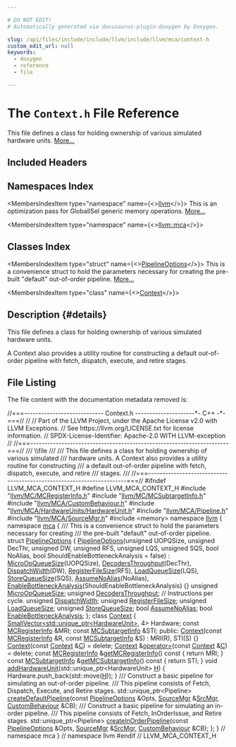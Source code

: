 ```yaml
---

# DO NOT EDIT!
# Automatically generated via docusaurus-plugin-doxygen by Doxygen.

slug: /api/files/include/include/llvm/include/llvm/mca/context-h
custom_edit_url: null
keywords:
  - doxygen
  - reference
  - file

---
```





# The `Context.h` File Reference

<DoxygenPage pluginConfig={pluginConfig}>

This file defines a class for holding ownership of various simulated hardware units. <a href="#details">More...</a>

## Included Headers

<IncludesList>
<IncludesListItem
  filePath="llvm/MC/MCRegisterInfo.h"
  permalink="/docs/api/files/include/include/llvm/include/llvm/mc/mcregisterinfo-h"
  isLocal="true" />
<IncludesListItem
  filePath="llvm/MC/MCSubtargetInfo.h"
  permalink="/docs/api/files/include/include/llvm/include/llvm/mc/mcsubtargetinfo-h"
  isLocal="true" />
<IncludesListItem
  filePath="llvm/MCA/CustomBehaviour.h"
  permalink="/docs/api/files/include/include/llvm/include/llvm/mca/custombehaviour-h"
  isLocal="true" />
<IncludesListItem
  filePath="llvm/MCA/HardwareUnits/HardwareUnit.h"
  permalink="/docs/api/files/include/include/llvm/include/llvm/mca/include/llvm/mca/hardwareunits/hardwareunit-h"
  isLocal="true" />
<IncludesListItem
  filePath="llvm/MCA/Pipeline.h"
  permalink="/docs/api/files/include/include/llvm/include/llvm/mca/pipeline-h"
  isLocal="true" />
<IncludesListItem
  filePath="llvm/MCA/SourceMgr.h"
  permalink="/docs/api/files/include/include/llvm/include/llvm/mca/sourcemgr-h"
  isLocal="true" />
<IncludesListItem
  filePath="memory"
  permalink=""
  isLocal="false" />
</IncludesList>

## Namespaces Index

<MembersIndex>

<MembersIndexItem
  type="namespace"
  name={<><a href="/docs/api/namespaces/llvm">llvm</a></>}>
This is an optimization pass for GlobalISel generic memory operations. <a href="/docs/api/namespaces/llvm/#details">More...</a>
</MembersIndexItem>

<MembersIndexItem
  type="namespace"
  name={<><a href="/docs/api/namespaces/llvm/mca">llvm::mca</a></>}>
</MembersIndexItem>

</MembersIndex>

## Classes Index

<MembersIndex>

<MembersIndexItem
  type="struct"
  name={<><a href="/docs/api/structs/llvm/mca/pipelineoptions">PipelineOptions</a></>}>
This is a convenience struct to hold the parameters necessary for creating the pre-built &quot;default&quot; out-of-order pipeline. <a href="/docs/api/structs/llvm/mca/pipelineoptions/#details">More...</a>
</MembersIndexItem>

<MembersIndexItem
  type="class"
  name={<><a href="/docs/api/classes/llvm/mca/context">Context</a></>}>
</MembersIndexItem>

</MembersIndex>

## Description {#details}

This file defines a class for holding ownership of various simulated hardware units.

A Context also provides a utility routine for constructing a default out-of-order pipeline with fetch, dispatch, execute, and retire stages.

## File Listing

The file content with the documentation metadata removed is:

<ProgramListing>

<Link id="l00001" /><CodeLine lineNumber="1"><Highlight kind="comment">//===---------------------------- Context.h ---------------------&#42;- C++ -&#42;-===//</Highlight><Highlight kind="normal"></Highlight></CodeLine>
<Link id="l00002" /><CodeLine lineNumber="2"><Highlight kind="normal"></Highlight><Highlight kind="comment">//</Highlight><Highlight kind="normal"></Highlight></CodeLine>
<Link id="l00003" /><CodeLine lineNumber="3"><Highlight kind="normal"></Highlight><Highlight kind="comment">// Part of the LLVM Project, under the Apache License v2.0 with LLVM Exceptions.</Highlight><Highlight kind="normal"></Highlight></CodeLine>
<Link id="l00004" /><CodeLine lineNumber="4"><Highlight kind="normal"></Highlight><Highlight kind="comment">// See https://llvm.org/LICENSE.txt for license information.</Highlight><Highlight kind="normal"></Highlight></CodeLine>
<Link id="l00005" /><CodeLine lineNumber="5"><Highlight kind="normal"></Highlight><Highlight kind="comment">// SPDX-License-Identifier: Apache-2.0 WITH LLVM-exception</Highlight><Highlight kind="normal"></Highlight></CodeLine>
<Link id="l00006" /><CodeLine lineNumber="6"><Highlight kind="normal"></Highlight><Highlight kind="comment">//</Highlight><Highlight kind="normal"></Highlight></CodeLine>
<Link id="l00007" /><CodeLine lineNumber="7"><Highlight kind="normal"></Highlight><Highlight kind="comment">//===----------------------------------------------------------------------===//</Highlight><Highlight kind="comment"></Highlight></CodeLine>
<Link id="l00008" /><CodeLine lineNumber="8"><Highlight kind="comment">/// \\file</Highlight></CodeLine>
<Link id="l00009" /><CodeLine lineNumber="9"><Highlight kind="comment">///</Highlight></CodeLine>
<Link id="l00010" /><CodeLine lineNumber="10"><Highlight kind="comment">/// This file defines a class for holding ownership of various simulated</Highlight></CodeLine>
<Link id="l00011" /><CodeLine lineNumber="11"><Highlight kind="comment">/// hardware units.  A Context also provides a utility routine for constructing</Highlight></CodeLine>
<Link id="l00012" /><CodeLine lineNumber="12"><Highlight kind="comment">/// a default out-of-order pipeline with fetch, dispatch, execute, and retire</Highlight></CodeLine>
<Link id="l00013" /><CodeLine lineNumber="13"><Highlight kind="comment">/// stages.</Highlight></CodeLine>
<Link id="l00014" /><CodeLine lineNumber="14"><Highlight kind="comment">///</Highlight><Highlight kind="normal"></Highlight></CodeLine>
<Link id="l00015" /><CodeLine lineNumber="15"><Highlight kind="normal"></Highlight><Highlight kind="comment">//===----------------------------------------------------------------------===//</Highlight><Highlight kind="normal"></Highlight></CodeLine>
<Link id="l00016" /><CodeLine lineNumber="16"><Highlight kind="normal"></Highlight></CodeLine>
<Link id="l00017" /><CodeLine lineNumber="17"><Highlight kind="normal"></Highlight><Highlight kind="preprocessor">#ifndef LLVM&#95;MCA&#95;CONTEXT&#95;H</Highlight><Highlight kind="normal"></Highlight></CodeLine>
<Link id="l00018" /><CodeLine lineNumber="18"><Highlight kind="normal"></Highlight><Highlight kind="preprocessor">#define LLVM&#95;MCA&#95;CONTEXT&#95;H</Highlight><Highlight kind="normal"></Highlight></CodeLine>
<Link id="l00019" /><CodeLine lineNumber="19"><Highlight kind="normal"></Highlight></CodeLine>
<Link id="l00020" /><CodeLine lineNumber="20"><Highlight kind="normal"></Highlight><Highlight kind="preprocessor">#include &quot;<a href="/docs/api/files/include/include/llvm/include/llvm/mc/mcregisterinfo-h">llvm/MC/MCRegisterInfo.h</a>&quot;</Highlight><Highlight kind="normal"></Highlight></CodeLine>
<Link id="l00021" /><CodeLine lineNumber="21"><Highlight kind="normal"></Highlight><Highlight kind="preprocessor">#include &quot;<a href="/docs/api/files/include/include/llvm/include/llvm/mc/mcsubtargetinfo-h">llvm/MC/MCSubtargetInfo.h</a>&quot;</Highlight><Highlight kind="normal"></Highlight></CodeLine>
<Link id="l00022" /><CodeLine lineNumber="22"><Highlight kind="normal"></Highlight><Highlight kind="preprocessor">#include &quot;<a href="/docs/api/files/include/include/llvm/include/llvm/mca/custombehaviour-h">llvm/MCA/CustomBehaviour.h</a>&quot;</Highlight><Highlight kind="normal"></Highlight></CodeLine>
<Link id="l00023" /><CodeLine lineNumber="23"><Highlight kind="normal"></Highlight><Highlight kind="preprocessor">#include &quot;<a href="/docs/api/files/include/include/llvm/include/llvm/mca/include/llvm/mca/hardwareunits/hardwareunit-h">llvm/MCA/HardwareUnits/HardwareUnit.h</a>&quot;</Highlight><Highlight kind="normal"></Highlight></CodeLine>
<Link id="l00024" /><CodeLine lineNumber="24"><Highlight kind="normal"></Highlight><Highlight kind="preprocessor">#include &quot;<a href="/docs/api/files/include/include/llvm/include/llvm/mca/pipeline-h">llvm/MCA/Pipeline.h</a>&quot;</Highlight><Highlight kind="normal"></Highlight></CodeLine>
<Link id="l00025" /><CodeLine lineNumber="25"><Highlight kind="normal"></Highlight><Highlight kind="preprocessor">#include &quot;<a href="/docs/api/files/include/include/llvm/include/llvm/mca/sourcemgr-h">llvm/MCA/SourceMgr.h</a>&quot;</Highlight><Highlight kind="normal"></Highlight></CodeLine>
<Link id="l00026" /><CodeLine lineNumber="26"><Highlight kind="normal"></Highlight><Highlight kind="preprocessor">#include &lt;memory&gt;</Highlight><Highlight kind="normal"></Highlight></CodeLine>
<Link id="l00027" /><CodeLine lineNumber="27"><Highlight kind="normal"></Highlight></CodeLine>
<Link id="l00028" /><CodeLine lineNumber="28"><Highlight kind="normal"></Highlight><Highlight kind="keyword">namespace </Highlight><Highlight kind="normal"><a href="/docs/api/namespaces/llvm">llvm</a> &#123;</Highlight></CodeLine>
<Link id="l00029" /><CodeLine lineNumber="29"><Highlight kind="normal"></Highlight><Highlight kind="keyword">namespace </Highlight><Highlight kind="normal"><a href="/docs/api/namespaces/llvm/mca">mca</a> &#123;</Highlight></CodeLine>
<Link id="l00030" /><CodeLine lineNumber="30"><Highlight kind="normal"></Highlight><Highlight kind="comment"></Highlight></CodeLine>
<Link id="l00031" /><CodeLine lineNumber="31"><Highlight kind="comment">/// This is a convenience struct to hold the parameters necessary for creating</Highlight></CodeLine>
<Link id="l00032" /><CodeLine lineNumber="32"><Highlight kind="comment">/// the pre-built &quot;default&quot; out-of-order pipeline.</Highlight><Highlight kind="normal"></Highlight></CodeLine>
<Link id="l00033" /><CodeLine lineNumber="33" lineLink="/docs/api/structs/llvm/mca/pipelineoptions"><Highlight kind="normal"></Highlight><Highlight kind="keyword">struct </Highlight><Highlight kind="normal"><a href="/docs/api/structs/llvm/mca/pipelineoptions/#a0f897ceb2c227f5258d091f4c8b52122">PipelineOptions</a> &#123;</Highlight></CodeLine>
<Link id="l00034" /><CodeLine lineNumber="34" lineLink="/docs/api/structs/llvm/mca/pipelineoptions/#a0f897ceb2c227f5258d091f4c8b52122"><Highlight kind="normal">  <a href="/docs/api/structs/llvm/mca/pipelineoptions/#a0f897ceb2c227f5258d091f4c8b52122">PipelineOptions</a>(</Highlight><Highlight kind="keywordtype">unsigned</Highlight><Highlight kind="normal"> UOPQSize, </Highlight><Highlight kind="keywordtype">unsigned</Highlight><Highlight kind="normal"> DecThr, </Highlight><Highlight kind="keywordtype">unsigned</Highlight><Highlight kind="normal"> DW, </Highlight><Highlight kind="keywordtype">unsigned</Highlight><Highlight kind="normal"> RFS,</Highlight></CodeLine>
<Link id="l00035" /><CodeLine lineNumber="35"><Highlight kind="normal">                  </Highlight><Highlight kind="keywordtype">unsigned</Highlight><Highlight kind="normal"> LQS, </Highlight><Highlight kind="keywordtype">unsigned</Highlight><Highlight kind="normal"> SQS, </Highlight><Highlight kind="keywordtype">bool</Highlight><Highlight kind="normal"> NoAlias,</Highlight></CodeLine>
<Link id="l00036" /><CodeLine lineNumber="36"><Highlight kind="normal">                  </Highlight><Highlight kind="keywordtype">bool</Highlight><Highlight kind="normal"> ShouldEnableBottleneckAnalysis = </Highlight><Highlight kind="keyword">false</Highlight><Highlight kind="normal">)</Highlight></CodeLine>
<Link id="l00037" /><CodeLine lineNumber="37"><Highlight kind="normal">      : <a href="/docs/api/structs/llvm/mca/pipelineoptions/#a3ad9f723e0a60f417aab427cb93b9dc5">MicroOpQueueSize</a>(UOPQSize), <a href="/docs/api/structs/llvm/mca/pipelineoptions/#ac8664b52385f44ea435a4066e33bd95f">DecodersThroughput</a>(DecThr),</Highlight></CodeLine>
<Link id="l00038" /><CodeLine lineNumber="38"><Highlight kind="normal">        <a href="/docs/api/structs/llvm/mca/pipelineoptions/#a5f5ee31e12d1dfbc4295181b0de64434">DispatchWidth</a>(DW), <a href="/docs/api/structs/llvm/mca/pipelineoptions/#a446906c0241a2ba8cff6713dc7a35cb2">RegisterFileSize</a>(RFS), <a href="/docs/api/structs/llvm/mca/pipelineoptions/#a0d5d115efc4e229156b51d9ce25b6793">LoadQueueSize</a>(LQS),</Highlight></CodeLine>
<Link id="l00039" /><CodeLine lineNumber="39"><Highlight kind="normal">        <a href="/docs/api/structs/llvm/mca/pipelineoptions/#a0ca056c4b6038467f238b6f91cd7c74e">StoreQueueSize</a>(SQS), <a href="/docs/api/structs/llvm/mca/pipelineoptions/#a6df186c732754aa0cfaabb93572a8d07">AssumeNoAlias</a>(NoAlias),</Highlight></CodeLine>
<Link id="l00040" /><CodeLine lineNumber="40"><Highlight kind="normal">        <a href="/docs/api/structs/llvm/mca/pipelineoptions/#a512954901c309ef36e6add328f458871">EnableBottleneckAnalysis</a>(ShouldEnableBottleneckAnalysis) &#123;&#125;</Highlight></CodeLine>
<Link id="l00041" /><CodeLine lineNumber="41" lineLink="/docs/api/structs/llvm/mca/pipelineoptions/#a3ad9f723e0a60f417aab427cb93b9dc5"><Highlight kind="normal">  </Highlight><Highlight kind="keywordtype">unsigned</Highlight><Highlight kind="normal"> <a href="/docs/api/structs/llvm/mca/pipelineoptions/#a3ad9f723e0a60f417aab427cb93b9dc5">MicroOpQueueSize</a>;</Highlight></CodeLine>
<Link id="l00042" /><CodeLine lineNumber="42" lineLink="/docs/api/structs/llvm/mca/pipelineoptions/#ac8664b52385f44ea435a4066e33bd95f"><Highlight kind="normal">  </Highlight><Highlight kind="keywordtype">unsigned</Highlight><Highlight kind="normal"> <a href="/docs/api/structs/llvm/mca/pipelineoptions/#ac8664b52385f44ea435a4066e33bd95f">DecodersThroughput</a>; </Highlight><Highlight kind="comment">// Instructions per cycle.</Highlight><Highlight kind="normal"></Highlight></CodeLine>
<Link id="l00043" /><CodeLine lineNumber="43" lineLink="/docs/api/structs/llvm/mca/pipelineoptions/#a5f5ee31e12d1dfbc4295181b0de64434"><Highlight kind="normal">  </Highlight><Highlight kind="keywordtype">unsigned</Highlight><Highlight kind="normal"> <a href="/docs/api/structs/llvm/mca/pipelineoptions/#a5f5ee31e12d1dfbc4295181b0de64434">DispatchWidth</a>;</Highlight></CodeLine>
<Link id="l00044" /><CodeLine lineNumber="44" lineLink="/docs/api/structs/llvm/mca/pipelineoptions/#a446906c0241a2ba8cff6713dc7a35cb2"><Highlight kind="normal">  </Highlight><Highlight kind="keywordtype">unsigned</Highlight><Highlight kind="normal"> <a href="/docs/api/structs/llvm/mca/pipelineoptions/#a446906c0241a2ba8cff6713dc7a35cb2">RegisterFileSize</a>;</Highlight></CodeLine>
<Link id="l00045" /><CodeLine lineNumber="45" lineLink="/docs/api/structs/llvm/mca/pipelineoptions/#a0d5d115efc4e229156b51d9ce25b6793"><Highlight kind="normal">  </Highlight><Highlight kind="keywordtype">unsigned</Highlight><Highlight kind="normal"> <a href="/docs/api/structs/llvm/mca/pipelineoptions/#a0d5d115efc4e229156b51d9ce25b6793">LoadQueueSize</a>;</Highlight></CodeLine>
<Link id="l00046" /><CodeLine lineNumber="46" lineLink="/docs/api/structs/llvm/mca/pipelineoptions/#a0ca056c4b6038467f238b6f91cd7c74e"><Highlight kind="normal">  </Highlight><Highlight kind="keywordtype">unsigned</Highlight><Highlight kind="normal"> <a href="/docs/api/structs/llvm/mca/pipelineoptions/#a0ca056c4b6038467f238b6f91cd7c74e">StoreQueueSize</a>;</Highlight></CodeLine>
<Link id="l00047" /><CodeLine lineNumber="47" lineLink="/docs/api/structs/llvm/mca/pipelineoptions/#a6df186c732754aa0cfaabb93572a8d07"><Highlight kind="normal">  </Highlight><Highlight kind="keywordtype">bool</Highlight><Highlight kind="normal"> <a href="/docs/api/structs/llvm/mca/pipelineoptions/#a6df186c732754aa0cfaabb93572a8d07">AssumeNoAlias</a>;</Highlight></CodeLine>
<Link id="l00048" /><CodeLine lineNumber="48" lineLink="/docs/api/structs/llvm/mca/pipelineoptions/#a512954901c309ef36e6add328f458871"><Highlight kind="normal">  </Highlight><Highlight kind="keywordtype">bool</Highlight><Highlight kind="normal"> <a href="/docs/api/structs/llvm/mca/pipelineoptions/#a512954901c309ef36e6add328f458871">EnableBottleneckAnalysis</a>;</Highlight></CodeLine>
<Link id="l00049" /><CodeLine lineNumber="49"><Highlight kind="normal">&#125;;</Highlight></CodeLine>
<Link id="l00050" /><CodeLine lineNumber="50"><Highlight kind="normal"></Highlight></CodeLine>
<Link id="l00051" /><CodeLine lineNumber="51" lineLink="/docs/api/classes/llvm/mca/context"><Highlight kind="normal"></Highlight><Highlight kind="keyword">class </Highlight><Highlight kind="normal"><a href="/docs/api/classes/llvm/mca/context/#a96b32d54194d31238bc78f0311e283b0">Context</a> &#123;</Highlight></CodeLine>
<Link id="l00052" /><CodeLine lineNumber="52"><Highlight kind="normal">  <a href="/docs/api/classes/llvm/smallvector">SmallVector&lt;std::unique&#95;ptr&lt;HardwareUnit&gt;</a>, 4&gt; Hardware;</Highlight></CodeLine>
<Link id="l00053" /><CodeLine lineNumber="53"><Highlight kind="normal">  </Highlight><Highlight kind="keyword">const</Highlight><Highlight kind="normal"> <a href="/docs/api/classes/llvm/mcregisterinfo">MCRegisterInfo</a> &amp;MRI;</Highlight></CodeLine>
<Link id="l00054" /><CodeLine lineNumber="54"><Highlight kind="normal">  </Highlight><Highlight kind="keyword">const</Highlight><Highlight kind="normal"> <a href="/docs/api/classes/llvm/mcsubtargetinfo">MCSubtargetInfo</a> &amp;STI;</Highlight></CodeLine>
<Link id="l00055" /><CodeLine lineNumber="55"><Highlight kind="normal"></Highlight></CodeLine>
<Link id="l00056" /><CodeLine lineNumber="56"><Highlight kind="normal"></Highlight><Highlight kind="keyword">public</Highlight><Highlight kind="normal">:</Highlight></CodeLine>
<Link id="l00057" /><CodeLine lineNumber="57" lineLink="/docs/api/classes/llvm/mca/context/#a96b32d54194d31238bc78f0311e283b0"><Highlight kind="normal">  <a href="/docs/api/classes/llvm/mca/context/#a96b32d54194d31238bc78f0311e283b0">Context</a>(</Highlight><Highlight kind="keyword">const</Highlight><Highlight kind="normal"> <a href="/docs/api/classes/llvm/mcregisterinfo">MCRegisterInfo</a> &amp;R, </Highlight><Highlight kind="keyword">const</Highlight><Highlight kind="normal"> <a href="/docs/api/classes/llvm/mcsubtargetinfo">MCSubtargetInfo</a> &amp;S) : MRI(R), STI(S) &#123;&#125;</Highlight></CodeLine>
<Link id="l00058" /><CodeLine lineNumber="58" lineLink="/docs/api/classes/llvm/mca/context/#afeb746f2140a60d79bd221ba37764ee7"><Highlight kind="normal">  <a href="/docs/api/classes/llvm/mca/context/#afeb746f2140a60d79bd221ba37764ee7">Context</a>(</Highlight><Highlight kind="keyword">const</Highlight><Highlight kind="normal"> <a href="/docs/api/classes/llvm/mca/context/#a96b32d54194d31238bc78f0311e283b0">Context</a> &amp;<a href="/docs/api/namespaces/llvm/callingconv/#ac6aa1387c4375260e2468eb5a77fdb4cafd841a49aec1539bc88abc8ff9e170fb">C</a>) = </Highlight><Highlight kind="keyword">delete</Highlight><Highlight kind="normal">;</Highlight></CodeLine>
<Link id="l00059" /><CodeLine lineNumber="59" lineLink="/docs/api/classes/llvm/mca/context/#a6c8c82c9a58a490b9da75321ef53531f"><Highlight kind="normal">  <a href="/docs/api/classes/llvm/mca/context/#a96b32d54194d31238bc78f0311e283b0">Context</a> &amp;<a href="/docs/api/classes/llvm/mca/context/#a6c8c82c9a58a490b9da75321ef53531f">operator=</a>(</Highlight><Highlight kind="keyword">const</Highlight><Highlight kind="normal"> <a href="/docs/api/classes/llvm/mca/context/#a96b32d54194d31238bc78f0311e283b0">Context</a> &amp;<a href="/docs/api/namespaces/llvm/callingconv/#ac6aa1387c4375260e2468eb5a77fdb4cafd841a49aec1539bc88abc8ff9e170fb">C</a>) = </Highlight><Highlight kind="keyword">delete</Highlight><Highlight kind="normal">;</Highlight></CodeLine>
<Link id="l00060" /><CodeLine lineNumber="60"><Highlight kind="normal"></Highlight></CodeLine>
<Link id="l00061" /><CodeLine lineNumber="61" lineLink="/docs/api/classes/llvm/mca/context/#a506df6e4a8f6730f3af9513321d7dd83"><Highlight kind="normal">  </Highlight><Highlight kind="keyword">const</Highlight><Highlight kind="normal"> <a href="/docs/api/classes/llvm/mcregisterinfo">MCRegisterInfo</a> &amp;<a href="/docs/api/classes/llvm/mca/context/#a506df6e4a8f6730f3af9513321d7dd83">getMCRegisterInfo</a>()</Highlight><Highlight kind="keyword"> const </Highlight><Highlight kind="normal">&#123; </Highlight><Highlight kind="keywordflow">return</Highlight><Highlight kind="normal"> MRI; &#125;</Highlight></CodeLine>
<Link id="l00062" /><CodeLine lineNumber="62" lineLink="/docs/api/classes/llvm/mca/context/#a0f75a5159ef43222b676269c47985474"><Highlight kind="normal">  </Highlight><Highlight kind="keyword">const</Highlight><Highlight kind="normal"> <a href="/docs/api/classes/llvm/mcsubtargetinfo">MCSubtargetInfo</a> &amp;<a href="/docs/api/classes/llvm/mca/context/#a0f75a5159ef43222b676269c47985474">getMCSubtargetInfo</a>()</Highlight><Highlight kind="keyword"> const </Highlight><Highlight kind="normal">&#123; </Highlight><Highlight kind="keywordflow">return</Highlight><Highlight kind="normal"> STI; &#125;</Highlight></CodeLine>
<Link id="l00063" /><CodeLine lineNumber="63"><Highlight kind="normal"></Highlight></CodeLine>
<Link id="l00064" /><CodeLine lineNumber="64" lineLink="/docs/api/classes/llvm/mca/context/#ade3369aca1d7613aaa9356e6a38ceb00"><Highlight kind="normal">  </Highlight><Highlight kind="keywordtype">void</Highlight><Highlight kind="normal"> <a href="/docs/api/classes/llvm/mca/context/#ade3369aca1d7613aaa9356e6a38ceb00">addHardwareUnit</a>(std::unique&#95;ptr&lt;HardwareUnit&gt; <a href="/docs/api/files/lib/lib/support/md5-cpp/#ae42219072d798876e6b08e6b78614ff6">H</a>) &#123;</Highlight></CodeLine>
<Link id="l00065" /><CodeLine lineNumber="65"><Highlight kind="normal">    Hardware.push&#95;back(std::move(<a href="/docs/api/files/lib/lib/support/md5-cpp/#ae42219072d798876e6b08e6b78614ff6">H</a>));</Highlight></CodeLine>
<Link id="l00066" /><CodeLine lineNumber="66"><Highlight kind="normal">  &#125;</Highlight></CodeLine>
<Link id="l00067" /><CodeLine lineNumber="67"><Highlight kind="normal"></Highlight><Highlight kind="comment"></Highlight></CodeLine>
<Link id="l00068" /><CodeLine lineNumber="68"><Highlight kind="comment">  /// Construct a basic pipeline for simulating an out-of-order pipeline.</Highlight></CodeLine>
<Link id="l00069" /><CodeLine lineNumber="69"><Highlight kind="comment">  /// This pipeline consists of Fetch, Dispatch, Execute, and Retire stages.</Highlight><Highlight kind="normal"></Highlight></CodeLine>
<Link id="l00070" /><CodeLine lineNumber="70"><Highlight kind="normal">  std::unique&#95;ptr&lt;Pipeline&gt; <a href="/docs/api/classes/llvm/mca/context/#ae59a559d2474039c4dfb540996e84d42">createDefaultPipeline</a>(</Highlight><Highlight kind="keyword">const</Highlight><Highlight kind="normal"> <a href="/docs/api/structs/llvm/mca/pipelineoptions">PipelineOptions</a> &amp;Opts,</Highlight></CodeLine>
<Link id="l00071" /><CodeLine lineNumber="71"><Highlight kind="normal">                                                  <a href="/docs/api/structs/llvm/mca/sourcemgr">SourceMgr</a> &amp;<a href="/docs/api/namespaces/llvm/#a5f3f23062c5d5636bee27c54f4a407f0">SrcMgr</a>,</Highlight></CodeLine>
<Link id="l00072" /><CodeLine lineNumber="72"><Highlight kind="normal">                                                  <a href="/docs/api/classes/llvm/mca/custombehaviour">CustomBehaviour</a> &amp;CB);</Highlight></CodeLine>
<Link id="l00073" /><CodeLine lineNumber="73"><Highlight kind="normal"></Highlight><Highlight kind="comment"></Highlight></CodeLine>
<Link id="l00074" /><CodeLine lineNumber="74"><Highlight kind="comment">  /// Construct a basic pipeline for simulating an in-order pipeline.</Highlight></CodeLine>
<Link id="l00075" /><CodeLine lineNumber="75"><Highlight kind="comment">  /// This pipeline consists of Fetch, InOrderIssue, and Retire stages.</Highlight><Highlight kind="normal"></Highlight></CodeLine>
<Link id="l00076" /><CodeLine lineNumber="76"><Highlight kind="normal">  std::unique&#95;ptr&lt;Pipeline&gt; <a href="/docs/api/classes/llvm/mca/context/#a48ddd4fee83ada5df0185350904d8398">createInOrderPipeline</a>(</Highlight><Highlight kind="keyword">const</Highlight><Highlight kind="normal"> <a href="/docs/api/structs/llvm/mca/pipelineoptions">PipelineOptions</a> &amp;Opts,</Highlight></CodeLine>
<Link id="l00077" /><CodeLine lineNumber="77"><Highlight kind="normal">                                                  <a href="/docs/api/structs/llvm/mca/sourcemgr">SourceMgr</a> &amp;<a href="/docs/api/namespaces/llvm/#a5f3f23062c5d5636bee27c54f4a407f0">SrcMgr</a>,</Highlight></CodeLine>
<Link id="l00078" /><CodeLine lineNumber="78"><Highlight kind="normal">                                                  <a href="/docs/api/classes/llvm/mca/custombehaviour">CustomBehaviour</a> &amp;CB);</Highlight></CodeLine>
<Link id="l00079" /><CodeLine lineNumber="79"><Highlight kind="normal">&#125;;</Highlight></CodeLine>
<Link id="l00080" /><CodeLine lineNumber="80"><Highlight kind="normal"></Highlight></CodeLine>
<Link id="l00081" /><CodeLine lineNumber="81"><Highlight kind="normal">&#125; </Highlight><Highlight kind="comment">// namespace mca</Highlight><Highlight kind="normal"></Highlight></CodeLine>
<Link id="l00082" /><CodeLine lineNumber="82"><Highlight kind="normal">&#125; </Highlight><Highlight kind="comment">// namespace llvm</Highlight><Highlight kind="normal"></Highlight></CodeLine>
<Link id="l00083" /><CodeLine lineNumber="83"><Highlight kind="normal"></Highlight><Highlight kind="preprocessor">#endif </Highlight><Highlight kind="comment">// LLVM&#95;MCA&#95;CONTEXT&#95;H</Highlight><Highlight kind="normal"></Highlight></CodeLine>

</ProgramListing>


</DoxygenPage>
